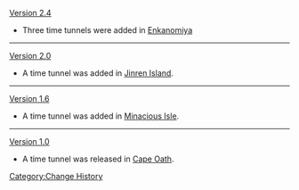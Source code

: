 [[Version 2.4]]
* Three time tunnels were added in [[Enkanomiya]]
----
[[Version 2.0]]
* A time tunnel was added in [[Jinren Island]].
----
[[Version 1.6]]
* A time tunnel was added in [[Minacious Isle]].
----
[[Version 1.0]]
* A time tunnel was released in [[Cape Oath]].
<noinclude>[[Category:Change History]]</noinclude>